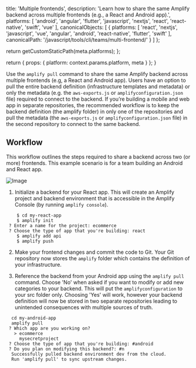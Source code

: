 
  title: 'Multiple frontends',
  description:
    'Learn how to share the same Amplify backend across multiple frontends (e.g., a React and Android app).',
  platforms: [
    'android',
    'angular',
    'flutter',
    'javascript',
    'nextjs',
    'react',
    'react-native',
    'swift',
    'vue'
  ],
  canonicalObjects: [
    {
      platforms: [
        'react',
        'nextjs',
        'javascript',
        'vue',
        'angular',
        'android',
        'react-native',
        'flutter',
        'swift'
      ],
      canonicalPath: '/javascript/tools/cli/teams/multi-frontend/'
    }
  ]
};

  return getCustomStaticPath(meta.platforms);
};

  return {
    props: {
      platform: context.params.platform,
      meta
    }
  };
}

Use the `amplify pull` command to share the same Amplify backend across multiple frontends (e.g, a React and Android app). Users have an option to pull the entire backend definition (infrastructure templates and metadata) or only the metadata (e.g. the `aws-exports.js` or `amplifyconfiguration.json` file) required to connect to the backend. If you’re building a mobile and web app in separate repositories, the recommended workflow is to keep the backend definition (the amplify folder) in only one of the repositories and pull the metadata (the `aws-exports.js` or `amplifyconfiguration.json` file) in the second repository to connect to the same backend.

## Workflow

This workflow outlines the steps required to share a backend across two (or more) frontends. This example scenario is for a team building an Android and React app.

![Image](/images/multiple-frontends.png)

1. Initialize a backend for your React app. This will create an Amplify project and backend environment that is accessible in the Amplify Console (by running `amplify console`).

```console
    $ cd my-react-app
    $ amplify init
 ? Enter a name for the project: ecommerce
 ? Choose the type of app that you're building: react
    $ amplify add api
    $ amplify push
```

2. Make your frontend changes and commit the code to Git. Your Git repository now stores the `amplify` folder which contains the definition of your infrastructure.

3. Reference the backend from your Android app using the `amplify pull` command. Choose 'No' when asked if you want to modify or add new categories to your backend. This will put the `amplifyconfiguration` to your src folder only. Choosing 'Yes' will work, however your backend definition will now be stored in two separate repositories leading to unintended consequences with multiple sources of truth.

```console
  cd my-android-app
  amplify pull
 ? Which app are you working on?
   > ecommerce
     mysecretproject
 ? Choose the type of app that you're building: #android
 ? Do you plan on modifying this backend?: #n
  Successfully pulled backend environment dev from the cloud.
  Run 'amplify pull' to sync upstream changes.
```
